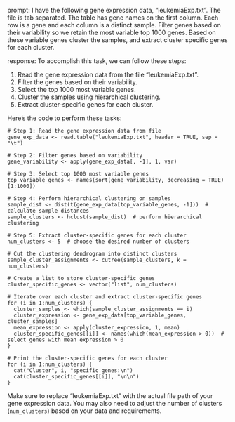 prompt:
I have the following gene expression data, "leukemiaExp.txt". The file is tab separated. The table has gene names on the first column. Each row is a gene and each column is a distinct sample. Filter genes based on their variability so we retain the most variable top 1000 genes. Based on these variable genes cluster the samples, and extract cluster specific genes for each cluster.

response:
To accomplish this task, we can follow these steps:

1. Read the gene expression data from the file "leukemiaExp.txt".
2. Filter the genes based on their variability.
3. Select the top 1000 most variable genes.
4. Cluster the samples using hierarchical clustering.
5. Extract cluster-specific genes for each cluster.

Here's the code to perform these tasks:

```
# Step 1: Read the gene expression data from file
gene_exp_data <- read.table("leukemiaExp.txt", header = TRUE, sep = "\t")

# Step 2: Filter genes based on variability
gene_variability <- apply(gene_exp_data[, -1], 1, var)

# Step 3: Select top 1000 most variable genes
top_variable_genes <- names(sort(gene_variability, decreasing = TRUE)[1:1000])

# Step 4: Perform hierarchical clustering on samples
sample_dist <- dist(t(gene_exp_data[top_variable_genes, -1]))  # calculate sample distances
sample_clusters <- hclust(sample_dist)  # perform hierarchical clustering

# Step 5: Extract cluster-specific genes for each cluster
num_clusters <- 5  # choose the desired number of clusters

# Cut the clustering dendrogram into distinct clusters
sample_cluster_assignments <- cutree(sample_clusters, k = num_clusters)

# Create a list to store cluster-specific genes
cluster_specific_genes <- vector("list", num_clusters)

# Iterate over each cluster and extract cluster-specific genes
for (i in 1:num_clusters) {
  cluster_samples <- which(sample_cluster_assignments == i)
  cluster_expression <- gene_exp_data[top_variable_genes, cluster_samples]
  mean_expression <- apply(cluster_expression, 1, mean)
  cluster_specific_genes[[i]] <- names(which(mean_expression > 0))  # select genes with mean expression > 0
}

# Print the cluster-specific genes for each cluster
for (i in 1:num_clusters) {
  cat("Cluster", i, "specific genes:\n")
  cat(cluster_specific_genes[[i]], "\n\n")
}
```

Make sure to replace "leukemiaExp.txt" with the actual file path of your gene expression data. You may also need to adjust the number of clusters (`num_clusters`) based on your data and requirements.

